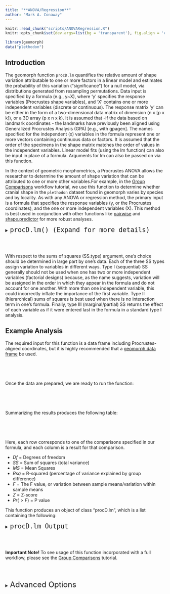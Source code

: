 ```yaml
---
title: "**ANOVA/Regression**"
author: "Mark A. Conaway"
---
```


```r
knitr::read_chunk("scripts/ANOVARegression.R")
knitr::opts_chunk$set(dev.args=list(bg = 'transparent'), fig.align = 'center', class.source = ".custom-inline", class.output = ".custom-inline")
```

```r
library(geomorph)
data("plethodon")
```

## **Introduction** 

The geomorph function `procD.lm` quantifies the relative amount of shape variation attributable to one or more factors in a linear model and estimates the probability of this variation ("significance") for a null model, via distributions generated from resampling permutations. Data input is specified by a formula (e.g., y~X), where 'y' specifies the response variables (Procrustes shape variables), and 'X' contains one or more independent variables (discrete or continuous). The response matrix 'y' can be either in the form of a two-dimensional data matrix of dimension (n x [p x k]), or a 3D array (p x n x k). It is assumed that -if the data based on landmark coordinates - the landmarks have previously been aligned using Generalized Procrustes Analysis (GPA) [e.g., with gpagen]. The names specified for the independent (x) variables in the formula represent one or more vectors containing continuous data or factors. It is assumed that the order of the specimens in the shape matrix matches the order of values in the independent variables. Linear model fits (using the lm function) can also be input in place of a formula. Arguments for lm can also be passed on via this function.

In the context of geometric morphometrics, a Procrustes ANOVA allows the researcher to determine the amount of shape variation that can be attributed to one or more other variables.For example, in the [Group Comparisons]() workflow tutorial, we use this function to determine whether cranial shape in the `plethodon` dataset found in geomorph varies by species and by locality. As with any ANOVA or regression method, the primary input is a formula that specifies the response variables (y, or the Procrustes coordinates), and the one or more independent variables (X). This method is best used in conjunction with other functions like [pairwise]() and [shape.predictor]() for more robust analyses.

<div class = "func">
<details>
  <summary> <font size="+2"> `procD.lm() (Expand for more details)` </font> </summary>

This function performs a Procrustes ANOVA, allowing the user to determine whether coordinate data are correlated with other independent variables. The required input is a data frame, although the more specific geomorph data frame is recommended. Please note that some of the arguments for this function are not addressed here, but can be found in the separate [Advanced Options]() tutorial.

* $f1$: Formula for the linear model, similar to a regression formula. So, given a dependent variable $y$ and two independent variables $x1$ and $x2$, a possible formula could be something like y~x1+x2
* $iter$: Number of iterations for significance testing (default of 999)
* $seed$: Optional argument for setting the seed for random permutations of the resampling procedure. If this is left at NULL, results will be the same when analyses are run multiple times on the same data. This argument can also be set at "random" which will result in varying results when run multiple times.
* $RRPP$: Logical value ("TRUE" or "FALSE") indicating whether residual randomization should be used for significance testing. See Collyer et al. (2015) for more information on this method. 
* $SS.type$: The type of sums of squares (SS) used in computation. Input of "I" corresponds to sequential SS, "II" to hierarchical, and "III" to marginal sums of squares.
* $effect.type$: Specifies the random distribution from which effect size is estimated. Options are "F", "SS", "cohenf", "MS", or "Rsq".
* $int.first$: Logical value indicating whether interactions of the first main effects should precede subsequent main effects.
* $data$: The input geomorph data frame (see above)

</details>
</div>
<br></br>

With respect to the sums of squares (SS.type) argument, one's choice should be determined in large part by one's data. Each of the three SS types assign variation to variables in different ways. Type I (sequential) SS generally should not be used when one has two or more independent variables (factorial designs) because, as the name suggests, variation will be assigned in the order in which they appear in the formula and do not account for one another. With more than one independent variable, this could incorrectly inflate the importance of the first variable. Type II (hierarchical) sums of squares is best used when there is no interaction term in one's formula. Finally, type III (marginal/partial) SS returns the effect of each variable as if it were entered last in the formula in a standard type I analysis.

## **Example Analysis**

The required input for this function is a data frame including Procrustes-aligned coordinates, but it is highly recommended that a [geomorph data frame]() be used.

<div class = "code">
```r

```
</div>
<br></br>

Once the data are prepared, we are ready to run the function:

<div class = "code">
```r

```
</div>
<br></br>

Summarizing the results produces the following table:

<div class = "code">
```r

```
</div>
<br></br>

Here, each row corresponds to one of the comparisons specified in our formula, and each column is a result for that comparison.

* $Df$ = Degrees of freedom
* $SS$ = Sum of squares (total variance)
* $MS$ = Mean Squares
* $Rsq$ = R-squared (percentage of variance explained by group difference)
* $F$ = The F value, or variation between sample means/variation within sample means
* $Z$ = Z-score
* $Pr(>F)$ = P value

This function produces an object of class "procD.lm", which is a list containing the following:

<div class = "func">
<details>
  <summary> <font size="+2"> `procD.lm Output` </font> </summary>

The following is the full output for the `procD.lm` function. Any of these subsets can be accessed using the `$` operator.
  
* $aov.table$:	An analysis of variance table; the same as the summary.
* $call$:	The input code.
* $coefficients$: A vector or matrix of linear model coefficients.
* $Y$: The response data, in matrix form.
* $X$	The model matrix (This will be important for our visualizations later).
* $QR$:	The decompositions of the model matrix into the product of an orthogonal matrix "Q" and an upper triangular matrix "R" generated from the calculation of eigenvalues.
* $fitted$:	The fitted values.
* $residuals$: The residuals (observed responses - fitted responses).
* $weights$: The weights used in weighted least-squares fitting. If no weights are used, NULL is returned.
* $Terms$: The results of the terms function applied to the model matrix
* $term.labels$: The terms used in the input formula for the linear model
* $data$: The data frame for the model.
* $SS$: The sums of squares for each term, model residuals, and the total.
* $SS.type$:	The type of sums of squares. One of type I or type III.
* $df$: The degrees of freedom for each SS.
* $R2$:	The coefficient of determination for each model term.
* $F$: The F values for each model term.
* $permutations$:	The number of random permutations (including observed) used.
* $random.SS$: A matrix of random SS found via the resampling procedure used.
* $random.F$:	A matrix or vector of random F values found via the resampling procedure used.
* $random.cohenf$: A matrix or vector of random Cohen's f-squared values found via the resampling procedure used.
* $permutations$: The number of random permutations (including observed) used.
* $effect.type$: The distribution used to estimate effect-size.
* $perm.method$: A value indicating whether "Raw" values were shuffled or "RRPP" performed.
* $gls$: This prefix will be used if a covariance matrix is provided to indicate GLS computations.

</details>
</div>
<br></br>

<div class = "note">
**Important Note!** To see usage of this function incorporated with a full workflow, please see the [Group Comparisons](5.1-Group-Comparisons.html) tutorial.
</div>
<br></br>

<details>
  <summary> <font size="+2"> Advanced Options </font> </summary>

* $Cov$: 
* $turbo$:
* $parallel$: 
  
</details>
<br></br>
